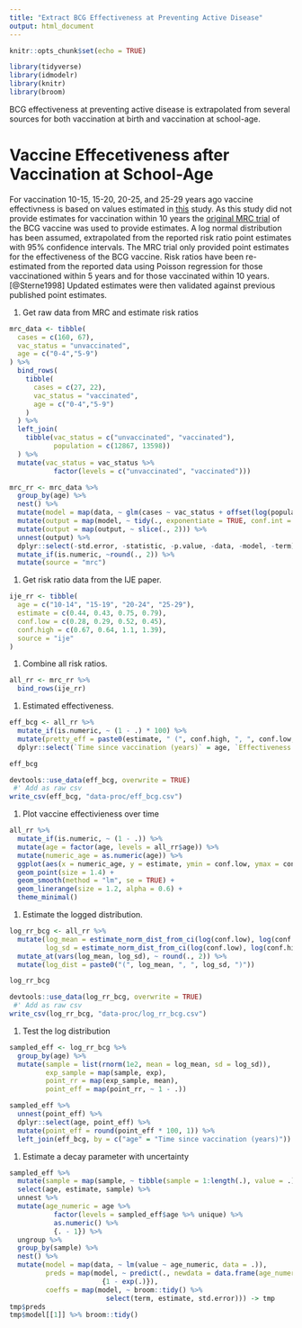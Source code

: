 ```yaml
---
title: "Extract BCG Effectiveness at Preventing Active Disease"
output: html_document
---
```


```r
knitr::opts_chunk$set(echo = TRUE)
```

```r
library(tidyverse)
library(idmodelr)
library(knitr)
library(broom)
```

BCG effectiveness at preventing active disease is extrapolated from several sources for both vaccination at birth and vaccination at school-age. 

# Vaccine Effecetiveness after Vaccination at School-Age

For vaccination 10-15, 15-20, 20-25, and 25-29 years ago vaccine effectivness is based on values estimated in [this](https://academic.oup.com/ije/article/47/1/193/4098108) study. As this study did not provide estimates for vaccination within 10 years the [original MRC trial](http://www.bmj.com/content/2/6082/293) of the BCG vaccine was used to provide estimates. A log normal distribution has been assumed, extrapolated from the reported risk ratio point estimates with 95% confidence intervals. The MRC trial only provided point estimates for the effectiveness of the BCG vaccine. Risk ratios have been re-estimated from the reported data using Poisson regression for those vaccinationed within 5 years and for those vaccinated within 10 years.[@Sterne1998] Updated estimates were then validated against previous published point estimates.

1. Get raw data from MRC and estimate risk ratios

```r
mrc_data <- tibble(
  cases = c(160, 67),
  vac_status = "unvaccinated",
  age = c("0-4","5-9")
) %>% 
  bind_rows(
    tibble(
      cases = c(27, 22),
      vac_status = "vaccinated",
      age = c("0-4","5-9")
    )
  ) %>% 
  left_join(
    tibble(vac_status = c("unvaccinated", "vaccinated"),
           population = c(12867, 13598))
  ) %>% 
  mutate(vac_status = vac_status %>% 
           factor(levels = c("unvaccinated", "vaccinated")))

mrc_rr <- mrc_data %>% 
  group_by(age) %>% 
  nest() %>% 
  mutate(model = map(data, ~ glm(cases ~ vac_status + offset(log(population)), family = poisson, data = .))) %>% 
  mutate(output = map(model, ~ tidy(., exponentiate = TRUE, conf.int = TRUE, conf.level = 0.95))) %>% 
  mutate(output = map(output, ~ slice(., 2))) %>% 
  unnest(output) %>% 
  dplyr::select(-std.error, -statistic, -p.value, -data, -model, -term) %>% 
  mutate_if(is.numeric, ~round(., 2)) %>% 
  mutate(source = "mrc")
```

1. Get risk ratio data from the IJE paper.

```r
ije_rr <- tibble(
  age = c("10-14", "15-19", "20-24", "25-29"),
  estimate = c(0.44, 0.43, 0.75, 0.79),
  conf.low = c(0.28, 0.29, 0.52, 0.45),
  conf.high = c(0.67, 0.64, 1.1, 1.39),
  source = "ije"
)
```

1. Combine all risk ratios. 

```r
all_rr <- mrc_rr %>% 
  bind_rows(ije_rr)
```

1. Estimated effectiveness.

```r
eff_bcg <- all_rr %>% 
  mutate_if(is.numeric, ~ (1 - .) * 100) %>% 
  mutate(pretty_eff = paste0(estimate, " (", conf.high, ", ", conf.low, ")")) %>% 
  dplyr::select(`Time since vaccination (years)` = age, `Effectiveness (%)` = pretty_eff)

eff_bcg

devtools::use_data(eff_bcg, overwrite = TRUE)
 #' Add as raw csv
write_csv(eff_bcg, "data-proc/eff_bcg.csv")
```

1. Plot vaccine effectivieness over time

```r
all_rr %>% 
  mutate_if(is.numeric, ~ (1 - .)) %>% 
  mutate(age = factor(age, levels = all_rr$age)) %>% 
  mutate(numeric_age = as.numeric(age)) %>% 
  ggplot(aes(x = numeric_age, y = estimate, ymin = conf.low, ymax = conf.high)) +
  geom_point(size = 1.4) +
  geom_smooth(method = "lm", se = TRUE) +
  geom_linerange(size = 1.2, alpha = 0.6) +
  theme_minimal()
```

1. Estimate the logged distribution.

```r
log_rr_bcg <- all_rr %>% 
  mutate(log_mean = estimate_norm_dist_from_ci(log(conf.low), log(conf.high))$mean,
         log_sd = estimate_norm_dist_from_ci(log(conf.low), log(conf.high))$sd) %>% 
  mutate_at(vars(log_mean, log_sd), ~ round(., 2)) %>% 
  mutate(log_dist = paste0("(", log_mean, ", ", log_sd, ")"))

log_rr_bcg 

devtools::use_data(log_rr_bcg, overwrite = TRUE)
 #' Add as raw csv
write_csv(log_rr_bcg, "data-proc/log_rr_bcg.csv")
```

1. Test the log distribution

```r
sampled_eff <- log_rr_bcg %>% 
  group_by(age) %>% 
  mutate(sample = list(rnorm(1e2, mean = log_mean, sd = log_sd)),
         exp_sample = map(sample, exp),
         point_rr = map(exp_sample, mean),
         point_eff = map(point_rr, ~ 1 - .))

sampled_eff %>% 
  unnest(point_eff) %>% 
  dplyr::select(age, point_eff) %>% 
  mutate(point_eff = round(point_eff * 100, 1)) %>% 
  left_join(eff_bcg, by = c("age" = "Time since vaccination (years)"))
```

1. Estimate a decay parameter with uncertainty

```r
sampled_eff %>% 
  mutate(sample = map(sample, ~ tibble(sample = 1:length(.), value = .))) %>% 
  select(age, estimate, sample) %>% 
  unnest %>% 
  mutate(age_numeric = age %>% 
           factor(levels = sampled_eff$age %>% unique) %>% 
           as.numeric() %>% 
           {. - 1}) %>% 
  ungroup %>% 
  group_by(sample) %>% 
  nest() %>% 
  mutate(model = map(data, ~ lm(value ~ age_numeric, data = .)),
         preds = map(model, ~ predict(., newdata = data.frame(age_numeric = 0:5)) %>% 
                       {1 - exp(.)}),
         coeffs = map(model, ~ broom::tidy() %>% 
                        select(term, estimate, std.error))) -> tmp
tmp$preds 
tmp$model[[1]] %>% broom::tidy()
```